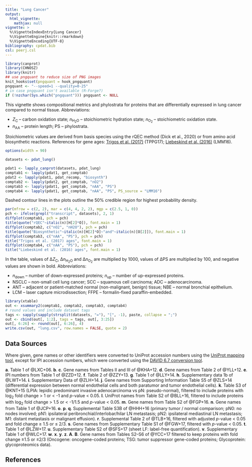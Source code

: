 ```yaml
---
title: "Lung Cancer"
output:
  html_vignette:
    mathjax: null
vignette: >
  %\VignetteIndexEntry{Lung Cancer}
  %\VignetteEngine{knitr::rmarkdown}
  %\VignetteEncoding{UTF-8}
bibliography: cpdat.bib
csl: peerj.csl
---
```


```r
library(canprot)
library(CHNOSZ)
library(knitr)
## use pngquant to reduce size of PNG images
knit_hooks$set(pngquant = hook_pngquant)
pngquant <- "--speed=1 --quality=0-25"
# in case pngquant isn't available (R-Forge?)
if (!nzchar(Sys.which("pngquant"))) pngquant <- NULL 
```

This vignette shows compositional metrics and phylostrata for proteins that are differentially expressed in lung cancer compared to normal tissue.
Abbreviations:

  * <i>Z</i><sub>C</sub> &ndash; carbon oxidation state; <i>n</i><sub>H<sub>2</sub>O</sub> &ndash; stoichiometric hydration state; <i>n</i><sub>O<sub>2</sub></sub> &ndash; stoichiometric oxidation state.
  * <i>n</i><sub>AA</sub> &ndash; protein length; PS &ndash; phylostrata.

Stoichiometric values are derived from basis species using the rQEC method (Dick et al., 2020) or from amino acid biosynthetic reactions.
References for gene ages: [Trigos et al. (2017)](https://doi.org/10.1073/pnas.1617743114) (TPPG17); [Liebeskind et al. (2016)](https://doi.org/10.1093/gbe/evw113) (LMM16).

```r
options(width = 90)
```

<style type="text/css">
body {
  max-width: 800px;
  margin-left: auto;
  margin-right: auto;
}
</style>

```r
datasets <- pdat_lung()
```

```r
pdat1 <- lapply_canprot(datasets, pdat_lung)
comptab1 <- lapply(pdat1, get_comptab)
pdat2 <- lapply(pdat1, pdat_recomp, "biosynth")
comptab2 <- lapply(pdat2, get_comptab, "nO2")
comptab3 <- lapply(pdat1, get_comptab, "nAA", "PS")
comptab4 <- lapply(pdat1, get_comptab, "nAA", "PS", PS_source = "LMM16")
```

Dashed contour lines in the plots outline the 50% credible region for highest probability density.

```r
par(mfrow = c(2, 2), mar = c(4, 4, 2, 2), mgp = c(2.5, 1, 0))
pch <- ifelse(grepl("transcript", datasets), 2, 1)
diffplot(comptab1, pch = pch)
title(quote("rQEC"~italic(n)[H[2]*O]), font.main = 1)
diffplot(comptab2, c("nO2", "nH2O"), pch = pch)
title(quote("Biosynthetic"~italic(n)[H[2]*O]~"and"~italic(n)[O[2]]), font.main = 1)
diffplot(comptab3, c("nAA", "PS"), pch = pch)
title("Trigos et al. (2017) ages", font.main = 1)
diffplot(comptab4, c("nAA", "PS"), pch = pch)
title("Liebeskind et al. (2016) ages", font.main = 1)
```

In the table, values of &Delta;<i>Z</i><sub>C</sub>, &Delta;<i>n</i><sub>H<sub>2</sub>O</sub> and &Delta;<i>n</i><sub>O<sub>2</sub></sub> are multiplied by 1000, values of &Delta;PS are multiplied by 100, and negative values are shown in bold.
Abbreviations:

  * <i>n</i><sub>down</sub> &ndash; number of down-expressed proteins; <i>n</i><sub>up</sub> &ndash; number of up-expressed proteins.
  * NSCLC &ndash; non-small cell lung cancer; SCC &ndash; squamous cell carcinoma; ADC &ndash; adenocarcinoma.
  * ANT &ndash; adjacent or patient-matched normal (non-malignant, benign) tissue; NBE &ndash; normal bronchial epithelium.
  * LCM &ndash; laser capture microdissection; FFPE &ndash; formalin-fixed paraffin-embedded.

```r
library(xtable)
out <- xsummary2(comptab1, comptab2, comptab3, comptab4)
# round values and include dataset tags
tags <- sapply(sapply(strsplit(datasets, "="), "[", -1), paste, collapse = ";")
out <- cbind(out[, 1:2], tags = tags, out[, 3:25])
out[, 6:26] <- round(out[, 6:26], 4)
write.csv(out, "lung.csv", row.names = FALSE, quote = 2)
```

## Data Sources
Where given, gene names or other identifiers were converted to UniProt accession numbers using the <a href="https://www.uniprot.org/mapping/">UniProt mapping tool</a>, except for IPI accession numbers, which were converted using the <a href="https://david-d.ncifcrf.gov/conversion.jsp">DAVID 6.7 conversion tool</a>.

__a__. Table 1 of @LXC+06.
__b__. __c__. Gene names from Tables II and III of @KHA+12.
__d__. Gene names from Table 2 of @YLL+12.
__e__. IPI numbers from Table 1 of @ZZD+12.
__f__. Table 2 of @ZZY+13.
__g__. Table 1 of @LLY+14.
__h__. Supplementary data 1b of @LWT+14.
__i__. Supplementary Data of @ZLH+14.
__j__. Gene names from Supporting Information Table S5 of @ZLS+14 (differential expression between normal endothelial cells and both paratumor and tumor endothelial cells).
__k__. Table S3 of @KNT+15 (LPIA: lepidic predominant invasive adenocarcinoma vs pN: pseudo-normal), filtered to include proteins with log~2~ fold change > 1 or < -1 and _p_-value < 0.05.
__l__. UniProt names from Table S2 of @BLL+16, filtered to include proteins with log~2~ fold change > 1.5 or < -1/1.5 and _p_-value < 0.05.
__m__. Gene names from Table S2 of @FGP+16.
__n__. Gene names from Table 1 of @JCP+16.
__o__. __p__. __q__. Supplemental Table S3B of @HHH+16 (primary tumor / normal comparison; pN0: no nodes involved; pN1: ipsilateral peribronchial/interlobar/hilar LN metastasis; pN2: ipsilateral mediastinal LN metastasis; M1: distant metastasis or malignant effusion).
__r__. Supplemental Table 2 of @TLB+16, filtered with adjusted _p_-value < 0.05 and fold change ≥ 1.5 or ≤ 2/3.
__s__. Gene names from Supplementary Table S1 of @FGW+17, filtered with _p_-value < 0.05.
__t__. Table 1 of @LZW+17.
__u__. Supplementary Table S2 of @SFS+17 (sheet LF: label-free quantification).
__v__. Supplementary Table 1 of @WLC+17.
__w__. __x__. __y__. __z__. __A__. __B__. Gene names from Tables S2--S6 of @YCC+17 filtered to keep proteins with fold change ≥1.5 or ≤2/3 (Oncogene: oncogene-coded proteins; TSG: tumor suppressor gene-coded proteins; Glycoprotein: glycoproteomics data).

## References
